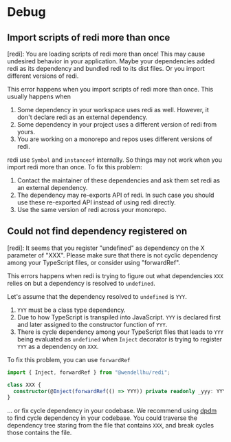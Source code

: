 
# Debug

## Import scripts of redi more than once

<Callout>
  [redi]: You are loading scripts of redi more than once! This may cause
  undesired behavior in your application. Maybe your dependencies added redi as
  its dependency and bundled redi to its dist files. Or you import different
  versions of redi.
</Callout>

This error happens when you import scripts of redi more than once. This usually happens when

1. Some dependency in your workspace uses redi as well. However, it don't declare redi as an external dependency.
2. Some dependency in your project uses a different version of redi from yours.
3. You are working on a monorepo and repos uses different versions of redi.

redi use `Symbol` and `instanceof` internally. So things may not work when you import redi more than once. To fix this problem:

1. Contact the maintainer of these dependencies and ask them set redi as an external dependency.
2. The dependency may re-exports API of redi. In such case you should use these re-exported API instead of using redi directly.
3. Use the same version of redi across your monorepo.

## Could not find dependency registered on

<Callout>
  [redi]: It seems that you register "undefined" as dependency on the X
  parameter of "XXX". Please make sure that there is not cyclic dependency among
  your TypeScript files, or consider using "forwardRef".
</Callout>

This errors happens when redi is trying to figure out what dependencies `XXX` relies on but a dependency is resolved to `undefined`.

Let's assume that the dependency resolved to `undefined` is `YYY`.

1. `YYY` must be a class type dependency.
2. Due to how TypeScript is transpiled into JavaScript. `YYY` is declared first and later assigned to the constructor function of `YYY`.
3. There is cycle dependency among your TypeScript files that leads to `YYY` being evaluated as `undefined` when `Inject` decorator is trying to register `YYY` as a dependency on `XXX`.

To fix this problem, you can use `forwardRef`

```ts
import { Inject, forwardRef } from "@wendellhu/redi";

class XXX {
  constructor(@Inject(forwardRef(() => YYY)) private readonly _yyy: YYY) {}
}
```

... or fix cycle dependency in your codebase. We recommend using [dpdm](https://www.npmjs.com/package/dpdm) to find cycle dependency in your codebase. You could traverse the dependency tree staring from the file that contains `XXX`, and break cycles those contains the file.
